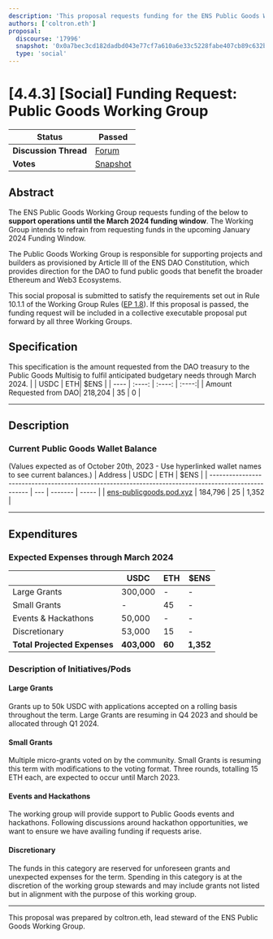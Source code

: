 ```yaml
---
description: 'This proposal requests funding for the ENS Public Goods Working Group.'
authors: ['coltron.eth']
proposal:
  discourse: '17996'
  snapshot: '0x0a7bec3cd182dadbd043e77cf7a610a6e33c5228fabe407cb89c632b578b83a9'
  type: 'social'
---
```


# [4.4.3] [Social] Funding Request: Public Goods Working Group

| **Status**            | Passed                                                                                                                   |
| --------------------- | ------------------------------------------------------------------------------------------------------------------------ |
| **Discussion Thread** | [Forum](https://discuss.ens.domains/t/17996)                                                                             |
| **Votes**             | [Snapshot](https://snapshot.box/#/s:ens.eth/proposal/0x0a7bec3cd182dadbd043e77cf7a610a6e33c5228fabe407cb89c632b578b83a9) |

## Abstract

The ENS Public Goods Working Group requests funding of the below to **support operations until the March 2024 funding window**. The Working Group intends to refrain from requesting funds in the upcoming January 2024 Funding Window.

The Public Goods Working Group is responsible for supporting projects and builders as provisioned by Article III of the ENS DAO Constitution, which provides direction for the DAO to fund public goods that benefit the broader Ethereum and Web3 Ecosystems.

This social proposal is submitted to satisfy the requirements set out in Rule 10.1.1 of the Working Group Rules ([EP 1.8](https://docs.ens.domains/v/governance/governance-proposals/term-1/ep12-working-group-rules)). If this proposal is passed, the funding request will be included in a collective executable proposal put forward by all three Working Groups.

## Specification

This specification is the amount requested from the DAO treasury to the Public Goods Multisig to fulfil anticipated budgetary needs through March 2024.
| | USDC | ETH| $ENS |
| ---- | :----: | :----: | :----:|
| Amount Requested from DAO| 218,204 | 35 | 0 |

---

## Description

### Current Public Goods Wallet Balance

(Values expected as of October 20th, 2023 - Use hyperlinked wallet names to see current balances.)
| Address | USDC | ETH | $ENS |
| ---------------------------------------------------------------------------------------------------- | --- | ------- | ----- |
| [ens-publicgoods.pod.xyz](0xcD42b4c4D102cc22864e3A1341Bb0529c17fD87d) | 184,796 | 25 | 1,352 |

---

## Expenditures

### Expected Expenses through March 2024

|                              | USDC        | ETH    | $ENS      |
| ---------------------------- | ----------- | ------ | --------- |
| Large Grants                 | 300,000     | -      | -         |
| Small Grants                 | -           | 45     | -         |
| Events & Hackathons          | 50,000      | -      | -         |
| Discretionary                | 53,000      | 15     | -         |
| **Total Projected Expenses** | **403,000** | **60** | **1,352** |

### Description of Initiatives/Pods

#### Large Grants

Grants up to 50k USDC with applications accepted on a rolling basis throughout the term. Large Grants are resuming in Q4 2023 and should be allocated through Q1 2024.

#### Small Grants

Multiple micro-grants voted on by the community. Small Grants is resuming this term with modifications to the voting format. Three rounds, totalling 15 ETH each, are expected to occur until March 2023.

#### Events and Hackathons

The working group will provide support to Public Goods events and hackathons. Following discussions around hackathon opportunities, we want to ensure we have availing funding if requests arise.

#### Discretionary

The funds in this category are reserved for unforeseen grants and unexpected expenses for the term. Spending in this category is at the discretion of the working group stewards and may include grants not listed but in alignment with the purpose of this working group.

---

This proposal was prepared by coltron.eth, lead steward of the ENS Public Goods Working Group.
